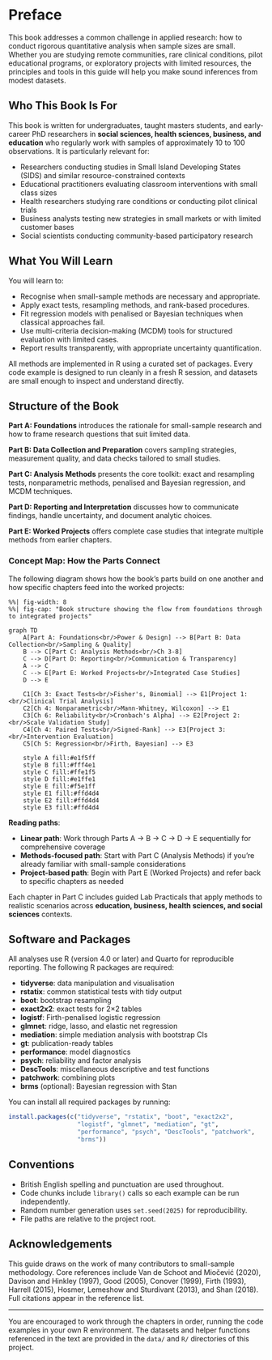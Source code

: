 # Preface {.unnumbered}

This book addresses a common challenge in applied research: how to conduct rigorous quantitative analysis when sample sizes are small. Whether you are studying remote communities, rare clinical conditions, pilot educational programs, or exploratory projects with limited resources, the principles and tools in this guide will help you make sound inferences from modest datasets.

## Who This Book Is For

This book is written for undergraduates, taught masters students, and early-career PhD researchers in **social sciences, health sciences, business, and education** who regularly work with samples of approximately 10 to 100 observations. It is particularly relevant for:

- Researchers conducting studies in Small Island Developing States (SIDS) and similar resource-constrained contexts
- Educational practitioners evaluating classroom interventions with small class sizes
- Health researchers studying rare conditions or conducting pilot clinical trials
- Business analysts testing new strategies in small markets or with limited customer bases
- Social scientists conducting community-based participatory research

## What You Will Learn

You will learn to:

-   Recognise when small-sample methods are necessary and appropriate.
-   Apply exact tests, resampling methods, and rank-based procedures.
-   Fit regression models with penalised or Bayesian techniques when classical approaches fail.
-   Use multi-criteria decision-making (MCDM) tools for structured evaluation with limited cases.
-   Report results transparently, with appropriate uncertainty quantification.

All methods are implemented in R using a curated set of packages. Every code example is designed to run cleanly in a fresh R session, and datasets are small enough to inspect and understand directly.

## Structure of the Book

**Part A: Foundations** introduces the rationale for small-sample research and how to frame research questions that suit limited data.

**Part B: Data Collection and Preparation** covers sampling strategies, measurement quality, and data checks tailored to small studies.

**Part C: Analysis Methods** presents the core toolkit: exact and resampling tests, nonparametric methods, penalised and Bayesian regression, and MCDM techniques.

**Part D: Reporting and Interpretation** discusses how to communicate findings, handle uncertainty, and document analytic choices.

**Part E: Worked Projects** offers complete case studies that integrate multiple methods from earlier chapters.

### Concept Map: How the Parts Connect

The following diagram shows how the book's parts build on one another and how specific chapters feed into the worked projects:

```mermaid
%%| fig-width: 8
%%| fig-cap: "Book structure showing the flow from foundations through to integrated projects"

graph TD
    A[Part A: Foundations<br/>Power & Design] --> B[Part B: Data Collection<br/>Sampling & Quality]
    B --> C[Part C: Analysis Methods<br/>Ch 3-8]
    C --> D[Part D: Reporting<br/>Communication & Transparency]
    A --> C
    C --> E[Part E: Worked Projects<br/>Integrated Case Studies]
    D --> E
    
    C1[Ch 3: Exact Tests<br/>Fisher's, Binomial] --> E1[Project 1:<br/>Clinical Trial Analysis]
    C2[Ch 4: Nonparametric<br/>Mann-Whitney, Wilcoxon] --> E1
    C3[Ch 6: Reliability<br/>Cronbach's Alpha] --> E2[Project 2:<br/>Scale Validation Study]
    C4[Ch 4: Paired Tests<br/>Signed-Rank] --> E3[Project 3:<br/>Intervention Evaluation]
    C5[Ch 5: Regression<br/>Firth, Bayesian] --> E3
    
    style A fill:#e1f5ff
    style B fill:#fff4e1
    style C fill:#ffe1f5
    style D fill:#e1ffe1
    style E fill:#f5e1ff
    style E1 fill:#ffd4d4
    style E2 fill:#ffd4d4
    style E3 fill:#ffd4d4
```

**Reading paths**: 

- **Linear path**: Work through Parts A → B → C → D → E sequentially for comprehensive coverage
- **Methods-focused path**: Start with Part C (Analysis Methods) if you're already familiar with small-sample considerations
- **Project-based path**: Begin with Part E (Worked Projects) and refer back to specific chapters as needed

Each chapter in Part C includes guided Lab Practicals that apply methods to realistic scenarios across **education, business, health sciences, and social sciences** contexts.

## Software and Packages

All analyses use R (version 4.0 or later) and Quarto for reproducible reporting. The following R packages are required:

-   **tidyverse**: data manipulation and visualisation
-   **rstatix**: common statistical tests with tidy output
-   **boot**: bootstrap resampling
-   **exact2x2**: exact tests for 2×2 tables
-   **logistf**: Firth-penalised logistic regression
-   **glmnet**: ridge, lasso, and elastic net regression
-   **mediation**: simple mediation analysis with bootstrap CIs
-   **gt**: publication-ready tables
-   **performance**: model diagnostics
-   **psych**: reliability and factor analysis
-   **DescTools**: miscellaneous descriptive and test functions
-   **patchwork**: combining plots
-   **brms** (optional): Bayesian regression with Stan

You can install all required packages by running:

``` r
install.packages(c("tidyverse", "rstatix", "boot", "exact2x2", 
                   "logistf", "glmnet", "mediation", "gt", 
                   "performance", "psych", "DescTools", "patchwork",
                   "brms"))
```

## Conventions

-   British English spelling and punctuation are used throughout.
-   Code chunks include `library()` calls so each example can be run independently.
-   Random number generation uses `set.seed(2025)` for reproducibility.
-   File paths are relative to the project root.

## Acknowledgements

This guide draws on the work of many contributors to small-sample methodology. Core references include Van de Schoot and Miočević (2020), Davison and Hinkley (1997), Good (2005), Conover (1999), Firth (1993), Harrell (2015), Hosmer, Lemeshow and Sturdivant (2013), and Shan (2018). Full citations appear in the reference list.

------------------------------------------------------------------------

You are encouraged to work through the chapters in order, running the code examples in your own R environment. The datasets and helper functions referenced in the text are provided in the `data/` and `R/` directories of this project.
